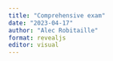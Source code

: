 ```yaml
---
title: "Comprehensive exam"
date: "2023-04-17"
author: "Alec Robitaille"
format: revealjs
editor: visual
---
```

